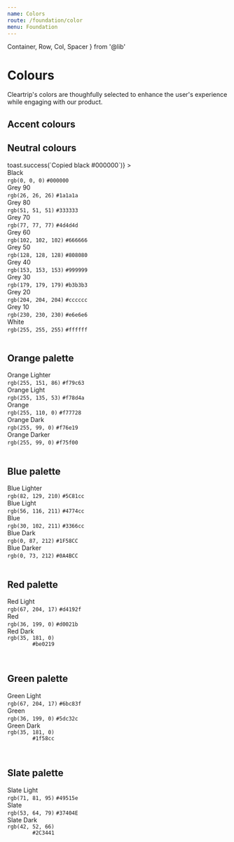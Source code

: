 ```yaml
---
name: Colors
route: /foundation/color
menu: Foundation
---
```



  Container,
  Row,
  Col,
  Spacer
} from '@lib'


# Colours

Cleartrip's colors are thoughfully selected to enhance the user's experience while engaging with our product.


## Accent colours

<div className="flex">
  <Swatch className="bg-orange" />
  <Spacer mx={8}/>
  <Swatch className="bg-blue" />
</div>
<Spacer my={8}/>
<div className="flex">
  <Swatch className="bg-red" height="80px" />
  <Spacer mx={8}/>
  <Swatch className="bg-green" height="80px" />
  <Spacer mx={8}/>
  <Swatch className="bg-slate" height="80px" />
</div>

<Spacer my={24}/>


## Neutral colours

<Table>
  <CopyToClipboard
    text="#000000"
    onCopy={() => toast.success(`Copied black #000000`)}
  >
    <TRow>
      <TCol>
        <div className="flex flex-middle">
          <Swatch className="bg-black mr-8" height="24px" width="24px" />
          Black
        </div>
      </TCol>
      <TCol end>
        <code>rgb(0, 0, 0)</code>
      </TCol>
      <TCol end>
        <code>#000000</code>
      </TCol>
    </TRow>
  </CopyToClipboard>
  <TRow>
    <TCol>
      <div className="flex flex-middle">
        <Swatch className="bg-grey-90 mr-8" height="24px" width="24px" />
        Grey 90
      </div>
    </TCol>
    <TCol end>
      <code>rgb(26, 26, 26)</code>
    </TCol>
    <TCol end>
      <code>#1a1a1a</code>
    </TCol>
  </TRow>
  <TRow>
    <TCol>
      <div className="flex flex-middle">
        <Swatch className="bg-grey-80 mr-8" height="24px" width="24px" />
        Grey 80
      </div>
    </TCol>
    <TCol end>
      <code>rgb(51, 51, 51)</code>
    </TCol>
    <TCol end>
      <code>#333333</code>
    </TCol>
  </TRow>
  <TRow>
    <TCol>
      <div className="flex flex-middle">
        <Swatch className="bg-grey-70 mr-8" height="24px" width="24px" />
        Grey 70
      </div>
    </TCol>
    <TCol end>
      <code>rgb(77, 77, 77)</code>
    </TCol>
    <TCol end>
      <code>#4d4d4d</code>
    </TCol>
  </TRow>
  <TRow>
    <TCol>
      <div className="flex flex-middle">
        <Swatch className="bg-grey-60 mr-8" height="24px" width="24px" />
        Grey 60
      </div>
    </TCol>
    <TCol end>
      <code>rgb(102, 102, 102)</code>
    </TCol>
    <TCol end>
      <code>#666666</code>
    </TCol>
  </TRow>
  <TRow>
    <TCol>
      <div className="flex flex-middle">
        <Swatch className="bg-grey-50 mr-8" height="24px" width="24px" />
        Grey 50
      </div>
    </TCol>
    <TCol end>
      <code>rgb(128, 128, 128)</code>
    </TCol>
    <TCol end>
      <code>#808080</code>
    </TCol>
  </TRow>
  <TRow>
    <TCol>
      <div className="flex flex-middle">
        <Swatch className="bg-grey-40 mr-8" height="24px" width="24px" />
        Grey 40
      </div>
    </TCol>
    <TCol end>
      <code>rgb(153, 153, 153)</code>
    </TCol>
    <TCol end>
      <code>#999999</code>
    </TCol>
  </TRow>
  <TRow>
    <TCol>
      <div className="flex flex-middle">
        <Swatch className="bg-grey-30 mr-8" height="24px" width="24px" />
        Grey 30
      </div>
    </TCol>
    <TCol end>
      <code>rgb(179, 179, 179)</code>
    </TCol>
    <TCol end>
      <code>#b3b3b3</code>
    </TCol>
  </TRow>
  <TRow>
    <TCol>
      <div className="flex flex-middle">
        <Swatch className="bg-grey-20 mr-8" height="24px" width="24px" />
        Grey 20
      </div>
    </TCol>
    <TCol end>
      <code>rgb(204, 204, 204)</code>
    </TCol>
    <TCol end>
      <code>#cccccc</code>
    </TCol>
  </TRow>
  <TRow>
    <TCol>
      <div className="flex flex-middle">
        <Swatch className="bg-grey-10 mr-8" height="24px" width="24px" />
        Grey 10
      </div>
    </TCol>
    <TCol end>
      <code>rgb(230, 230, 230)</code>
    </TCol>
    <TCol end>
      <code>#e6e6e6</code>
    </TCol>
  </TRow>
  <TRow>
    <TCol>
      <div className="flex flex-middle">
        <Swatch className="bg-white mr-8" height="24px" width="24px" />
        White
      </div>
    </TCol>
    <TCol end>
      <code>rgb(255, 255, 255)</code>
    </TCol>
    <TCol end>
      <code>#ffffff</code>
    </TCol>
  </TRow>
</Table>

<Spacer my={24}/>



## Orange palette

<Table>
  <TRow>
    <TCol>
      <div className="flex flex-middle">
        <Swatch className="bg-orange-lighter mr-8" height="24px" width="24px" />
        Orange Lighter
      </div>
    </TCol>
    <TCol end>
      <code>rgb(255, 151, 86)</code>
    </TCol>
    <TCol end>
      <code>#f79c63</code>
    </TCol>
  </TRow>
  <TRow>
    <TCol>
      <div className="flex flex-middle">
        <Swatch className="bg-orange-light mr-8" height="24px" width="24px" />
        Orange Light
      </div>
    </TCol>
    <TCol end>
      <code>rgb(255, 135, 53)</code>
    </TCol>
    <TCol end>
      <code>#f78d4a</code>
    </TCol>
  </TRow>
  <TRow>
    <TCol>
      <div className="flex flex-middle">
        <Swatch className="bg-orange mr-8" height="24px" width="24px" />
        Orange
      </div>
    </TCol>
    <TCol end>
      <code>rgb(255, 110, 0)</code>
    </TCol>
    <TCol end>
      <code>#f77728</code>
    </TCol>
  </TRow>
  <TRow>
    <TCol>
      <div className="flex flex-middle">
        <Swatch className="bg-orange-dark mr-8" height="24px" width="24px" />
        Orange Dark
      </div>
    </TCol>
    <TCol end>
      <code>rgb(255, 99, 0)</code>
    </TCol>
    <TCol end>
      <code>#f76e19</code>
    </TCol>
  </TRow>
  <TRow>
    <TCol>
      <div className="flex flex-middle">
        <Swatch className="bg-orange-dark mr-8" height="24px" width="24px" />
        Orange Darker
      </div>
    </TCol>
    <TCol end>
      <code>rgb(255, 99, 0)</code>
    </TCol>
    <TCol end>
      <code>#f75f00</code>
    </TCol>
  </TRow>
</Table>

<Spacer my={24}/>



## Blue palette

<Table>
  <TRow>
    <TCol>
      <div className="flex flex-middle">
        <Swatch className="bg-blue-lighter mr-8" height="24px" width="24px" />
        Blue Lighter
      </div>
    </TCol>
    <TCol end>
      <code>rgb(82, 129, 210)</code>
    </TCol>
    <TCol end>
      <code>#5C81cc</code>
    </TCol>
  </TRow>
  <TRow>
    <TCol>
      <div className="flex flex-middle">
        <Swatch className="bg-blue-light mr-8" height="24px" width="24px" />
        Blue Light
      </div>
    </TCol>
    <TCol end>
      <code>rgb(56, 116, 211)</code>
    </TCol>
    <TCol end>
      <code>#4774cc</code>
    </TCol>
  </TRow>
  <TRow>
    <TCol>
      <div className="flex flex-middle">
        <Swatch className="bg-blue mr-8" height="24px" width="24px" />
        Blue
      </div>
    </TCol>
    <TCol end>
      <code>rgb(30, 102, 211)</code>
    </TCol>
    <TCol end>
      <code>#3366cc</code>
    </TCol>
  </TRow>
  <TRow>
    <TCol>
      <div className="flex flex-middle">
        <Swatch className="bg-blue-dark mr-8" height="24px" width="24px" />
        Blue Dark
      </div>
    </TCol>
    <TCol end>
      <code>rgb(0, 87, 212)</code>
    </TCol>
    <TCol end>
      <code>#1F58CC</code>
    </TCol>
  </TRow>
  <TRow>
    <TCol>
      <div className="flex flex-middle">
        <Swatch className="bg-blue-darker mr-8" height="24px" width="24px" />
        Blue Darker
      </div>
    </TCol>
    <TCol end>
      <code>rgb(0, 73, 212)</code>
    </TCol>
    <TCol end>
      <code>#0A4BCC</code>
    </TCol>
  </TRow>
</Table>

<Spacer my={24}/>



## Red palette

<Table>
  <TRow>
    <TCol>
      <div className="flex flex-middle">
        <Swatch className="bg-red-light mr-8" height="24px" width="24px" />
        Red Light
      </div>
    </TCol>
    <TCol end>
      <code>rgb(67, 204, 17)</code>
    </TCol>
    <TCol end>
      <code>#d4192f</code>
    </TCol>
  </TRow>
  <TRow>
    <TCol>
      <div className="flex flex-middle">
        <Swatch className="bg-red mr-8" height="24px" width="24px" />
        Red
      </div>
    </TCol>
    <TCol end>
      <code>rgb(36, 199, 0)</code>
    </TCol>
    <TCol end>
      <code>#d0021b</code>
    </TCol>
  </TRow>
  <TRow>
    <TCol>
      <div className="flex flex-middle">
        <Swatch className="bg-red-dark mr-8" height="24px" width="24px" />
        Red Dark
      </div>
    </TCol>
    <TCol end>
      <code>rgb(35, 181, 0)</code>
    </TCol>
    <TCol end>
      <code>
        #be0219
      </code>
    </TCol>
  </TRow>
</Table>

<Spacer my={24}/>



## Green palette

<Table>
  <TRow>
    <TCol>
      <div className="flex flex-middle">
        <Swatch className="bg-green-light mr-8" height="24px" width="24px" />
        Green Light
      </div>
    </TCol>
    <TCol end>
      <code>rgb(67, 204, 17)</code>
    </TCol>
    <TCol end>
      <code>#6bc83f</code>
    </TCol>
  </TRow>
  <TRow>
    <TCol>
      <div className="flex flex-middle">
        <Swatch className="bg-green mr-8" height="24px" width="24px" />
        Green
      </div>
    </TCol>
    <TCol end>
      <code>rgb(36, 199, 0)</code>
    </TCol>
    <TCol end>
      <code>#5dc32c</code>
    </TCol>
  </TRow>
  <TRow>
    <TCol>
      <div className="flex flex-middle">
        <Swatch className="bg-green-dark mr-8" height="24px" width="24px" />
        Green Dark
      </div>
    </TCol>
    <TCol end>
      <code>rgb(35, 181, 0)</code>
    </TCol>
    <TCol end>
      <code>
        #1f58cc
      </code>
    </TCol>
  </TRow>
</Table>

<Spacer my={24}/>



## Slate palette

<Table>
  <TRow>
    <TCol>
      <div className="flex flex-middle">
        <Swatch className="bg-slate-light mr-8" height="24px" width="24px" />
        Slate Light
      </div>
    </TCol>
    <TCol end>
      <code>rgb(71, 81, 95)</code>
    </TCol>
    <TCol end>
      <code>#49515e</code>
    </TCol>
  </TRow>
  <TRow>
    <TCol>
      <div className="flex flex-middle">
        <Swatch className="bg-slate mr-8" height="24px" width="24px" />
        Slate
      </div>
    </TCol>
    <TCol end>
      <code>rgb(53, 64, 79)</code>
    </TCol>
    <TCol end>
      <code>#37404E</code>
    </TCol>
  </TRow>
  <TRow>
    <TCol>
      <div className="flex flex-middle">
        <Swatch className="bg-slate-dark mr-8" height="24px" width="24px" />
        Slate Dark
      </div>
    </TCol>
    <TCol end>
      <code>rgb(42, 52, 66)</code>
    </TCol>
    <TCol end>
      <code>
        #2C3441
      </code>
    </TCol>
  </TRow>
</Table>